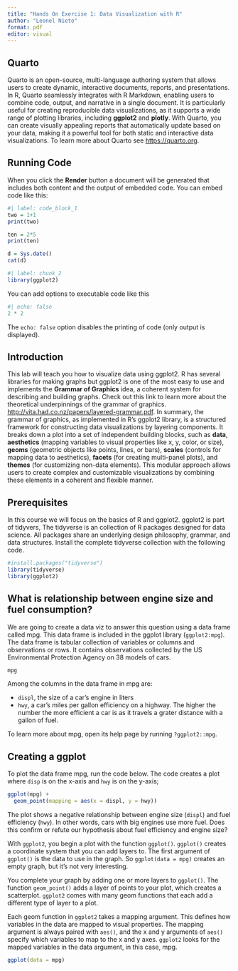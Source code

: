 ```yaml
---
title: "Hands On Exercise 1: Data Visualization with R"
author: "Leonel Nieto"
format: pdf
editor: visual
---
```


## Quarto

Quarto is an open-source, multi-language authoring system that allows users to create dynamic, interactive documents, reports, and presentations. In R, Quarto seamlessly integrates with R Markdown, enabling users to combine code, output, and narrative in a single document. It is particularly useful for creating reproducible data visualizations, as it supports a wide range of plotting libraries, including **ggplot2** and **plotly**. With Quarto, you can create visually appealing reports that automatically update based on your data, making it a powerful tool for both static and interactive data visualizations. To learn more about Quarto see <https://quarto.org>.

## Running Code

When you click the **Render** button a document will be generated that includes both content and the output of embedded code. You can embed code like this:

```r
#| label: code_block_1
two = 1+1
print(two)

ten = 2*5
print(ten)

d = Sys.date()
cat(d)
```

```r
#| label: chunk_2
library(ggplot2)
```

You can add options to executable code like this

```r
#| echo: false
2 * 2
```

The `echo: false` option disables the printing of code (only output is displayed).

## Introduction

This lab will teach you how to visualize data using ggplot2. R has several libraries for making graphs but ggplot2 is one of the most easy to use and implements the **Grammar of Graphics** idea, a coherent system for describing and building graphs. Check out this link to learn more about the theoretical underpinnings of the grammar of graphics. <http://vita.had.co.nz/papers/layered-grammar.pdf>. In summary, the grammar of graphics, as implemented in R's ggplot2 library, is a structured framework for constructing data visualizations by layering components. It breaks down a plot into a set of independent building blocks, such as **data**, **aesthetics** (mapping variables to visual properties like x, y, color, or size), **geoms** (geometric objects like points, lines, or bars), **scales** (controls for mapping data to aesthetics), **facets** (for creating multi-panel plots), and **themes** (for customizing non-data elements). This modular approach allows users to create complex and customizable visualizations by combining these elements in a coherent and flexible manner.

## Prerequisites

In this course we will focus on the basics of R and ggplot2. ggplot2 is part of tidyvers, The tidyverse is an collection of R packages designed for data science. All packages share an underlying design philosophy, grammar, and data structures. Install the complete tidyverse collection with the following code.

```r
#install.packages("tidyverse")
library(tidyverse)
library(ggplot2)
```

## What is relationship between engine size and fuel consumption?

We are going to create a data viz to answer this question using a data frame called mpg. This data frame is included in the ggplot library (`ggplot2:mpg`). The data frame is tabular collection of variables or columns and observations or rows. It contains observations collected by the US Environmental Protection Agency on 38 models of cars.

```r
mpg
```

Among the columns in the data frame in mpg are:

-   `displ`, the size of a car's engine in liters
-   `hwy`, a car's miles per gallon efficiency on a highway. The higher the number the more efficient a car is as it travels a grater distance with a gallon of fuel.

To learn more about mpg, open its help page by running `?ggplot2::mpg`.

## Creating a ggplot

To plot the data frame mpg, run the code below. The code creates a plot where `disp` is on the x-axis and `hwy` is on the y-axis;

```r
ggplot(mpg) + 
  geom_point(mapping = aes(x = displ, y = hwy)) 
```

The plot shows a negative relationship between engine size (`displ`) and fuel efficiency (`hwy`). In other words, cars with big engines use more fuel. Does this confirm or refute our hypothesis about fuel efficiency and engine size?

With `ggplot2`, you begin a plot with the function `ggplot()`. `ggplot()` creates a coordinate system that you can add layers to. The first argument of `ggplot()` is the data to use in the graph. So `ggplot(data = mpg)` creates an empty graph, but it’s not very interesting.

You complete your graph by adding one or more layers to `ggplot()`. The function `geom_point()` adds a layer of points to your plot, which creates a scatterplot. `ggplot2` comes with many geom functions that each add a different type of layer to a plot.

Each geom function in `ggplot2` takes a mapping argument. This defines how variables in the data are mapped to visual properties. The mapping argument is always paired with `aes()`, and the x and y arguments of `aes()` specify which variables to map to the x and y axes. `ggplot2` looks for the mapped variables in the data argument, in this case, mpg.

```r
ggplot(data = mpg)
```
